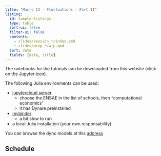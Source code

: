 ```yaml
---
title: "Macro II - Fluctuations - Part II"
listing:
  id: sample-listings
  type: table
  sort-ui: false
  filter-ui: false
  contents: 
    - slides/session_*/index.qmd
    - slides/prep_*/wip.qmd
  sort: date
  fields: [date, title]
---
```


::: {.callout-tip title="Resources for tutorials" collapse="true"}

The notebooks for the tutorials can be downloaded from this website (click on the Jupyter icon).

The following Julia environments can be used:

- [jupytercloud server](https://jupytercloud.idcs.polytechnique.fr/jupyter)
  - choose the ENSAE in the list of schools, then "computational economics"
  - it has Dynare preinstalled
- [mybinder](https://mybinder.org/v2/gh/albop/ae2e6_tutorials.git/main)
  - a bit slow to run
- a local Julia installation (your own responsability)

You can browse the dyno models at this [address](https://www.mosphere.fr/ae2e6_models)



:::

## Schedule

::: {#sample-listings}

:::
